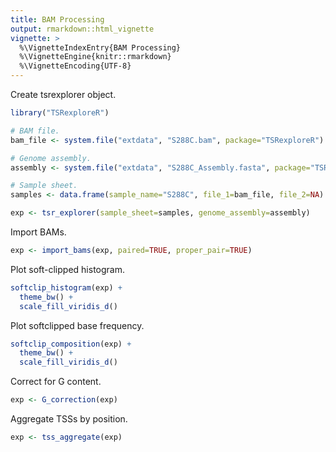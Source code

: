 ```yaml
---
title: BAM Processing
output: rmarkdown::html_vignette
vignette: >
  %\VignetteIndexEntry{BAM Processing}
  %\VignetteEngine{knitr::rmarkdown}
  %\VignetteEncoding{UTF-8}
---
```


Create tsrexplorer object.

```r
library("TSRexploreR")

# BAM file.
bam_file <- system.file("extdata", "S288C.bam", package="TSRexploreR")

# Genome assembly.
assembly <- system.file("extdata", "S288C_Assembly.fasta", package="TSRexploreR")

# Sample sheet.
samples <- data.frame(sample_name="S288C", file_1=bam_file, file_2=NA)

exp <- tsr_explorer(sample_sheet=samples, genome_assembly=assembly)
```

Import BAMs.

```r
exp <- import_bams(exp, paired=TRUE, proper_pair=TRUE)
```

Plot soft-clipped histogram.

```r
softclip_histogram(exp) +
  theme_bw() +
  scale_fill_viridis_d()
```

Plot softclipped base frequency.

```r
softclip_composition(exp) +
  theme_bw() +
  scale_fill_viridis_d()
```

Correct for G content.

```r
exp <- G_correction(exp)
```

Aggregate TSSs by position.

```r
exp <- tss_aggregate(exp)
```

